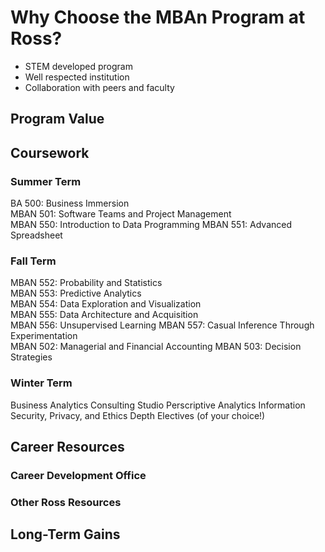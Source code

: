 # Why Choose the MBAn Program at Ross? {-}

- STEM developed program
- Well respected institution
- Collaboration with peers and faculty

## Program Value {-}

## Coursework {-}

### Summer Term {-}
BA 500: Business Immersion  
MBAN 501: Software Teams and Project Management  
MBAN 550: Introduction to Data Programming
MBAN 551: Advanced Spreadsheet

### Fall Term {-}
MBAN 552: Probability and Statistics  
MBAN 553: Predictive Analytics  
MBAN 554: Data Exploration and Visualization  
MBAN 555: Data Architecture and Acquisition  
MBAN 556: Unsupervised Learning
MBAN 557: Casual Inference Through Experimentation  
MBAN 502: Managerial and Financial Accounting
MBAN 503: Decision Strategies

### Winter Term {-}
Business Analytics Consulting Studio
Perscriptive Analytics
Information Security, Privacy, and Ethics
Depth Electives (of your choice!)

## Career Resources {-}

### Career Development Office {-}

### Other Ross Resources {-}

## Long-Term Gains {-}
